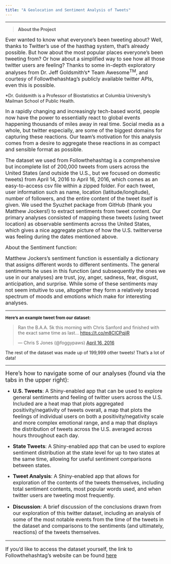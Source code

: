 ```yaml
---
title: "A Geolocation and Sentiment Analysis of Tweets"
---
```

***
> **About the Project**

<font size="3">Ever wanted to know what everyone’s been tweeting about? Well, thanks to Twitter’s use of the hasthag system, that’s already possible. But how about the most popular places everyone’s been tweeting from? Or how about a simplified way to see how all those twitter users are feeling? Thanks to some in-depth exploratory analyses from Dr. Jeff Goldsmith’s* Team Awesome^TM^,  and courtesy of Followthehashtag’s publicly available twitter APIs, even this is possible. </font>

*Dr. Goldsmith is a Professor of Biostatistics at Columbia University's Mailman School of Public Health.


<font size="3">In a rapidly changing and increasingly tech-based world, people now have the power to essentially react to global events happening thousands of miles away in real time. Social media as a whole, but twitter especially, are some of the biggest domains for capturing these reactions. Our team’s motivation for this analysis comes from a desire to aggregate these reactions in as compact and sensible format as possible. </font> 

<font size="3">The dataset we used from Followthehashtag is a comprehensive but incomplete list of 200,000 tweets from users across the United States (and outside the U.S., but we focused on domestic tweets) from April 14, 2016 to April 16, 2016, which comes as an easy-to-access csv file within a zipped folder. For each tweet, user information such as name, location (latitude/longitude), number of followers, and the entire content of the tweet itself is given. We used the Syuzhet package from GitHub (thank you Matthew Jockers!) to extract sentiments from tweet content. Our primary analyses consisted of mapping these tweets (using tweet location) as observable sentiments across the United States, which gives a nice aggregate picture of how the U.S. twitterverse was feeling during the dates mentioned above. </font>

<font size="3">About the Sentiment function:

Matthew Jockers’s sentiment function is essentially a dictionary that assigns different words to different sentiments. The general sentiments he uses in this function (and subsequently the ones we use in our analyses) are trust, joy, anger, sadness, fear, disgust, anticipation, and surprise. While some of these sentiments may not seem intuitive to use, altogether they form a relatively broad spectrum of moods and emotions which make for interesting analyses. </font>


***

<font size="2"> __Here's an example tweet from our dataset:__ </font>

<blockquote class="twitter-tweet" data-lang="en"><p lang="en" dir="ltr">Ran the B.A.A. 5k this morning with Chris Sanford and finished with the exact same time as last… <a href="https://t.co/m8ClCPqjiR">https://t.co/m8ClCPqjiR</a></p>&mdash; Chris S Jones (@foggypaws) <a href="https://twitter.com/foggypaws/status/721318386290991104?ref_src=twsrc%5Etfw">April 16, 2016</a></blockquote>
<script async src="https://platform.twitter.com/widgets.js" charset="utf-8"></script>


The rest of the dataset was made up of 199,999 other tweets! That's a lot of data!

***

<font size="4"> Here's how to navigate some of our analyses (found via the tabs in the upper right): </font>

* <font size="3"> **U.S. Tweets**: A Shiny-enabled app that can be used to explore general sentiments and feeling of twitter users across the U.S. Included are a heat map that plots aggregated positivity/negativity of tweets overall, a map that plots the feelings of individual users on both a positivity/negativity scale and more complex emotional range, and a map that displays the distribution of tweets across the U.S. averaged across hours throughout each day. </font>

* <font size="3"> **State Tweets**: A Shiny-enabled app that can be used to explore sentiment distribution at the state level for up to two states at the same time, allowing for useful sentiment comparisons between states. </font>

* <font size="3"> **Tweet Analysis**: A Shiny-enabled app that allows for exploration of the contents of the tweets themselves, including total sentiment contents, most popular words used, and when twitter users are tweeting most frequently.

* <font size="3"> **Discussion**: A brief discussion of the conclusions drawn from our exploration of this twitter dataset, including an analysis of some of the most notable events from the time of the tweets in the dataset and comparisons to the sentiments (and ultimately, reactions) of the tweets themselves. </font>

***

If you'd like to access the dataset yourself, the link to Followthehashtag's website can be found [here](http://www.followthehashtag.com/datasets/free-twitter-dataset-usa-200000-free-usa-tweets/)